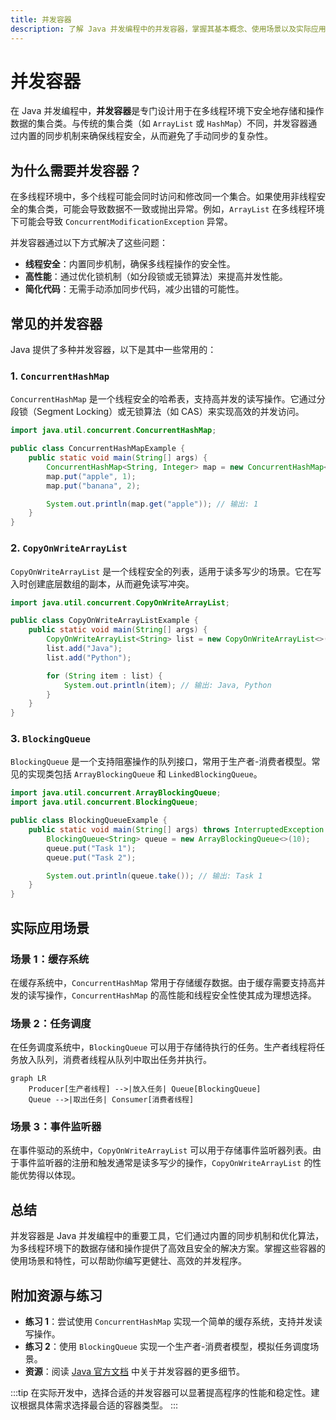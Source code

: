 ```yaml
---
title: 并发容器
description: 了解 Java 并发编程中的并发容器，掌握其基本概念、使用场景以及实际应用。
---
```


# 并发容器

在 Java 并发编程中，**并发容器**是专门设计用于在多线程环境下安全地存储和操作数据的集合类。与传统的集合类（如 `ArrayList` 或 `HashMap`）不同，并发容器通过内置的同步机制来确保线程安全，从而避免了手动同步的复杂性。

## 为什么需要并发容器？

在多线程环境中，多个线程可能会同时访问和修改同一个集合。如果使用非线程安全的集合类，可能会导致数据不一致或抛出异常。例如，`ArrayList` 在多线程环境下可能会导致 `ConcurrentModificationException` 异常。

并发容器通过以下方式解决了这些问题：
- **线程安全**：内置同步机制，确保多线程操作的安全性。
- **高性能**：通过优化锁机制（如分段锁或无锁算法）来提高并发性能。
- **简化代码**：无需手动添加同步代码，减少出错的可能性。

## 常见的并发容器

Java 提供了多种并发容器，以下是其中一些常用的：

### 1. `ConcurrentHashMap`
`ConcurrentHashMap` 是一个线程安全的哈希表，支持高并发的读写操作。它通过分段锁（Segment Locking）或无锁算法（如 CAS）来实现高效的并发访问。

```java
import java.util.concurrent.ConcurrentHashMap;

public class ConcurrentHashMapExample {
    public static void main(String[] args) {
        ConcurrentHashMap<String, Integer> map = new ConcurrentHashMap<>();
        map.put("apple", 1);
        map.put("banana", 2);

        System.out.println(map.get("apple")); // 输出: 1
    }
}
```

### 2. `CopyOnWriteArrayList`
`CopyOnWriteArrayList` 是一个线程安全的列表，适用于读多写少的场景。它在写入时创建底层数组的副本，从而避免读写冲突。

```java
import java.util.concurrent.CopyOnWriteArrayList;

public class CopyOnWriteArrayListExample {
    public static void main(String[] args) {
        CopyOnWriteArrayList<String> list = new CopyOnWriteArrayList<>();
        list.add("Java");
        list.add("Python");

        for (String item : list) {
            System.out.println(item); // 输出: Java, Python
        }
    }
}
```

### 3. `BlockingQueue`
`BlockingQueue` 是一个支持阻塞操作的队列接口，常用于生产者-消费者模型。常见的实现类包括 `ArrayBlockingQueue` 和 `LinkedBlockingQueue`。

```java
import java.util.concurrent.ArrayBlockingQueue;
import java.util.concurrent.BlockingQueue;

public class BlockingQueueExample {
    public static void main(String[] args) throws InterruptedException {
        BlockingQueue<String> queue = new ArrayBlockingQueue<>(10);
        queue.put("Task 1");
        queue.put("Task 2");

        System.out.println(queue.take()); // 输出: Task 1
    }
}
```

## 实际应用场景

### 场景 1：缓存系统
在缓存系统中，`ConcurrentHashMap` 常用于存储缓存数据。由于缓存需要支持高并发的读写操作，`ConcurrentHashMap` 的高性能和线程安全性使其成为理想选择。

### 场景 2：任务调度
在任务调度系统中，`BlockingQueue` 可以用于存储待执行的任务。生产者线程将任务放入队列，消费者线程从队列中取出任务并执行。

```mermaid
graph LR
    Producer[生产者线程] -->|放入任务| Queue[BlockingQueue]
    Queue -->|取出任务| Consumer[消费者线程]
```

### 场景 3：事件监听器
在事件驱动的系统中，`CopyOnWriteArrayList` 可以用于存储事件监听器列表。由于事件监听器的注册和触发通常是读多写少的操作，`CopyOnWriteArrayList` 的性能优势得以体现。

## 总结

并发容器是 Java 并发编程中的重要工具，它们通过内置的同步机制和优化算法，为多线程环境下的数据存储和操作提供了高效且安全的解决方案。掌握这些容器的使用场景和特性，可以帮助你编写更健壮、高效的并发程序。

## 附加资源与练习

- **练习 1**：尝试使用 `ConcurrentHashMap` 实现一个简单的缓存系统，支持并发读写操作。
- **练习 2**：使用 `BlockingQueue` 实现一个生产者-消费者模型，模拟任务调度场景。
- **资源**：阅读 [Java 官方文档](https://docs.oracle.com/en/java/) 中关于并发容器的更多细节。

:::tip
在实际开发中，选择合适的并发容器可以显著提高程序的性能和稳定性。建议根据具体需求选择最合适的容器类型。
:::